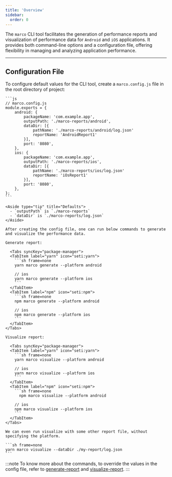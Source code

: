 ```yaml
---
title: 'Overview'
sidebar:
  order: 0
---
```



The `marco` CLI tool facilitates the generation of performance reports and visualization of performance data for `Android` and `iOS` applications. It provides both command-line options and a configuration file, offering flexibility in managing and analyzing application performance.

---

## **Configuration File**

To configure default values for the CLI tool, create a `marco.config.js` file in the root directory of project:

    ```js
    // marco.config.js
    module.exports = {
    	android: {
    		packageName: 'com.example.app',
    		outputPath: './marco-reports/android',
    		dataDir: [{
    			pathName: './marco-reports/android/log.json'
    			reportName: 'AndroidReport1'
    		}],
    		port: '8080',
    	},
    	ios: {
    		packageName: 'com.example.app',
    		outputPath: './marco-reports/ios',
    		dataDir: [{
    			pathName: './marco-reports/ios/log.json'
    			reportName: 'iOsReport1'
    		}],
    		port: '8080',
    	},
    };
    ```

    <Aside type="tip" title="Defaults">
      - `outputPath` is `./marco-reports`
      - `dataDir` is `./marco-reports/log.json`
    </Aside>

    After creating the config file, one can run below commands to generate and visualize the performance data.

    Generate report:

      <Tabs syncKey="package-manager">
      <TabItem label="yarn" icon="seti:yarn">
        ```sh frame=none
        yarn marco generate --platform android

        // ios
        yarn marco generate --platform ios  
        ```
      </TabItem>
      <TabItem label="npm" icon="seti:npm">
        ```sh frame=none
        npm marco generate --platform android

        // ios
        npm marco generate --platform ios  
        ```
      </TabItem>
    </Tabs>

    Visualize report:

      <Tabs syncKey="package-manager">
      <TabItem label="yarn" icon="seti:yarn">
        ```sh frame=none
        yarn marco visualize --platform android

        // ios
        yarn marco visualize --platform ios  
        ```
      </TabItem>
      <TabItem label="npm" icon="seti:npm">
        ```sh frame=none
          npm marco visualize --platform android

        // ios
        npm marco visualize --platform ios  
        ```
      </TabItem>
    </Tabs>

    We can even run visualize with some other report file, without specifying the platform.

    ```sh frame=none
    yarn marco visualize --dataDir ./my-report/log.json
    ```
:::note
   To know more about the commands, to override the values in the config file, refer to [generate-report](../../cli/generate-report) and [visualize-report](../../cli/visualize-report).
:::
